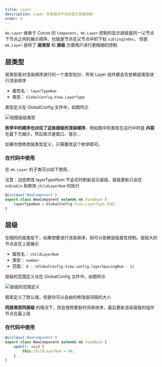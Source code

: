 ```yaml
---
title: Layer
description: Layer 负责组件节点的显示层级控制
order: 0
---
```


`mk.Layer` 继承于 Cocos 的 `Component`，`mk.Layer` 控制的显示层级是同一父节点下节点之间的展示顺序。也就是节点在父节点中的下标 `siblingIndex`，
但是 `mk.Layer` 提供了 **层类型** 和 **层级** 方便用户进行更精细的控制

## 层类型

层类型是对渲染顺序进行的一个类型划分，所有 Layer 组件都会先依赖层类型进行渲染排序

-   属性名： `layerTypeNum`
-   类型： `GlobalConfig.View.LayerType`

类型定义在 GlobalConfig 文件中，如图所示

![视图层级类型](/docs/aff29d32-ac72-4fe8-bf52-27d7d97f2cdb.png)

**枚举中的顺序也对应了这些层级的渲染顺序**，例如图中的类型在运行中时是 **内容** 在最下方展示，然后依次是窗口、提示...

如果你想修改层类型定义，只需要改这个枚举即可。

### 在代码中使用

在 `mk.Layer` 的子类可以如下使用，

注意：动态修改 layerTypeNum 不会实时刷新显示层级，层级更新只会在 `onEnable` 和修改 `childLayerNum` 时执行

```ts
@ccclass('NewComponent')
export class NewComponent extends mk.ViewBase {
    layerTypeNum = GlobalConfig.View.LayerType.内容;
}
```

## 层级

在相同的层类型下，如果想要进行渲染排序，则可以依赖层级属性控制。层级大的节点会在上层展示

-   属性名： `childLayerNum`
-   类型： `number`
-   范围： `0 - (GlobalConfig.View.config.layerSpacingNum - 1)`

层级的范围定义也在 GlobalConfig 文件中，如图所示

![层级的范围定义](/docs/c9dbd284-1888-436c-ae44-63ee3cf7f431.png)

框架定义了默认值，但是你可以自由的修改层间隔的大小

**同层类型同层级** 的情况下，则会按照更新时间来排序，最后更新渲染层级的组件节点在最上层

### 在代码中使用

```ts
@ccclass('NewComponent')
export class NewComponent extends mk.ViewBase {
    open(): void {
        this.childLayerNum = 99;
    }
}
```

